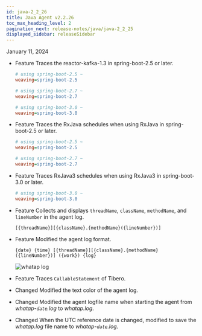 ```yaml
---
id: java-2_2_26
title: Java Agent v2.2.26
toc_max_heading_level: 2
pagination_next: release-notes/java/java-2_2_25
displayed_sidebar: releaseSidebar
---
```


January 11, 2024

-   <Status>Feature</Status> Traces the reactor-kafka-1.3 in spring-boot-2.5 or later.

    ```ini title='whatap.conf'
    # using spring-boot-2.5 ~
    weaving=spring-boot-2.5

    # using spring-boot-2.7 ~
    weaving=spring-boot-2.7

    # using spring-boot-3.0 ~
    weaving=spring-boot-3.0
    ```

-   <Status>Feature</Status> Traces the RxJava schedules when using RxJava in spring-boot-2.5 or later.

    ```ini title='whatap.conf'
    # using spring-boot-2.5 ~
    weaving=spring-boot-2.5

    # using spring-boot-2.7 ~
    weaving=spring-boot-2.7
    ```

-   <Status>Feature</Status> Traces RxJava3 schedules when using RxJava3 in spring-boot-3.0 or later.

    ```ini title='whatap.conf'
    # using spring-boot-3.0 ~
    weaving=spring-boot-3.0
    ```

-   <Status>Feature</Status> Collects and displays <code>threadName</code>, <code>className</code>, <code>methodName</code>, and <code>lineNumber</code> in the agent log.

    ```log title='whatap.log'
    [{threadName}][{className}.{methodName}({lineNumber})] 
    ```

-   <Status>Feature</Status> Modified the agent log format.

    ```log title='whatap.log'
    {date} {time} [{threadName}][{className}.{methodName}({lineNumber})] ({work}) {log}
    ```

    ![whatap log](/img/release/release-java-log.png)

-   <Status>Feature</Status> Traces <code>CallableStatement</code> of Tibero.

-   <Status>Changed</Status> Modified the text color of the agent log.

-   <Status>Changed</Status> Modified the agent logfile name when starting the agent from <em>whatap-<code>date</code>.log</em> to <em>whatap.log</em>.

-   <Status>Changed</Status> When the UTC reference date is changed, modified to save the <em>whatap.log</em> file name to <em>whatap-<code>date</code>.log</em>.
